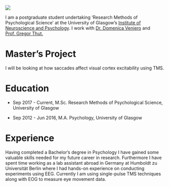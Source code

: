 <img src = "images/profile_pic.jpg" class="left 1-col"> 

I am a postgraduate student undertaking 'Research Methods of Psychological Science' at the University of Glasgow's
[Institute of Neuroscience and Psychology](http://www.gla.ac.uk/researchinstitutes/neurosciencepsychology/).
I work with [Dr. Domenica Veniero](https://www.gla.ac.uk/researchinstitutes/neurosciencepsychology/staff/domenicaveniero/) and [Prof. Gregor Thut.](https://www.gla.ac.uk/researchinstitutes/neurosciencepsychology/staff/gregorthut/)

# Master's Project
I will be looking at how saccades affect visual cortex excitability using TMS. 
    
# Education
* Sep 2017 - Current, M.Sc. Research Methods of Psychological Science, University of Glasgow

* Sep 2012 - Jun 2016, M.A. Psychology, University of Glasgow

# Experience 
Having completed a Bachelor's degree in Psychology I have gained some valuable skills needed for my future career in research. Furthermore I have spent time working as a lab assistant abroad in Germany at Humboldt zu Universität Berlin where I had hands-on experience on conducting experiments using EEG. Currently I am using single-pulse TMS techniques along with EOG to measure eye movement data.









